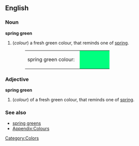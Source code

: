 {{Wikipedia}}
==English==

===Noun===
'''spring green'''
#(''colour'') a fresh green colour, that reminds one of [[spring]].
#:<table><tr><td>spring green colour: &nbsp;</td><td bgcolor="#00FF7F" width="80">&nbsp; </td></tr></table>

===Adjective===
'''spring green'''
#(''colour'') of a fresh green colour, that reminds one of [[spring]].

===See also===
*[[spring greens]]
*[[Wiktionary_Appendix:Colours|Appendix:Colours]]

[[Category:Colors]]